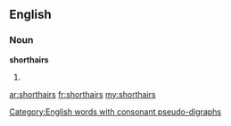==English==

===Noun===
'''shorthairs'''

# {{plural of|shorthair}}

[[Category:English words with consonant pseudo-digraphs]]

[[ar:shorthairs]]
[[fr:shorthairs]]
[[my:shorthairs]]